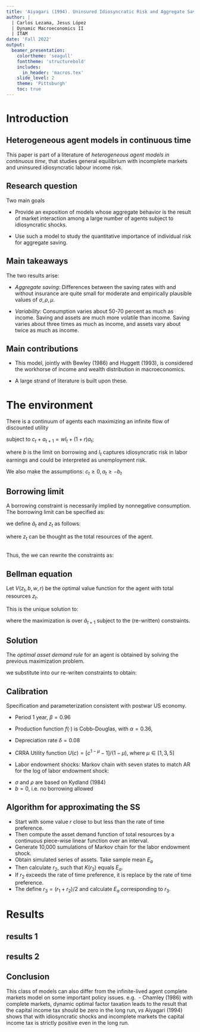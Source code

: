 ---
title: 'Aiyagari (1994). Uninsured Idiosyncratic Risk and Aggregate Saving, QJE 109(3)'
author: |
  | Carlos Lezama, Jesus López
  | Dynamic Macroeconomics II
  | ITAM
date: 'Fall 2022'
output:
  beamer_presentation:
    colortheme: 'seagull'
    fonttheme: 'structurebold'
    includes:
      in_header: 'macros.tex'
    slide_level: 2
    theme: 'Pittsburgh'
    toc: true
---
# Introduction 

## Heterogeneous agent models in continuous time


This paper is part of a literature of *heterogeneous agent models in continuous time*, that studies general equilibrium  with incomplete markets and uninsured idiosyncratic labour income risk. 



## Research question

Two main goals

- Provide an exposition of models whose aggregate behavior is the result of market interaction among a large number of agents subject to idiosyncratic shocks.

- Use such a model to study the quantitative importance of individual risk for aggregate saving.

## Main takeaways

The two results arise:


- *Aggregate saving:* Differences between the saving rates with and without insurance are quite small for moderate and empirically plausible values of $\sigma, \rho, \mu$. 

- *Variability:* Consumption varies about 50-70 percent as much as income. Saving and assets are much more volatile than income. Saving varies about three times as much as income, and assets vary about twice as much as income.


## Main contributions

- This model, jointly with Bewley (1986) and  Huggett (1993), is considered the workhorse of income and wealth distribution in macroeconomics.

- A large strand of literature is built upon these. 

# The environment

There is a continuum of agents each maximizing an infinite flow of discounted utility

\begin{equation}
E_0 \left[ \sum_{t=0}^{\infty} \beta^t U (c_t) \right]
\end{equation}

subject to 
$c_t + a_{t+1} = w l_t + (1+r)a_t$;

where $b$ is the limit on borrowing and $l_t$ captures idiosyncratic risk in labor earnings and could be interpreted as unemployment risk. <!-- is assumed to be $i.i.d.$ with bounded support given by $[l_{min},l_{max}]$, with $l_{min}> 0$. -->

We also make the assumptions:
$c_t \geq 0, a_t \geq -b_t$


##  Borrowing limit

A borrowing constraint is necessarily implied by nonnegative consumption. The borrowing limit can be specified as:
\begin{center}
$a_t \geq -\phi$, where

$\phi \equiv min[b, wl_{min}/r]$, for $r>0$; $\phi \equiv b$, for $r \leq 0$
\end{center}

we define $\hat{a}_t$ and $z_t$ as follows:

\begin{center}
$\hat{a}_t = a_t + \phi$,

$z_t = wl_t + (1+r)\hat{a}_t - r\phi$
\end{center}
where $z_t$ can be thought as the total resources of the agent. 

## 
Thus, the we can rewrite the constraints as: 

\begin{align*}
c_t + \hat{a}_{t+1} &= z_t,  c_t \geq 0, \hat{a}_t \geq 0,\\
z_{t+1} &= w l_{t+1} + (1+r) \hat{a}_{t+1} - r \phi
\end{align*}

## Bellman equation
Let $V(z_t,b,w,r)$ be the optimal value function for the agent with total resources $z_t$. 

This is the unique solution to:

\begin{equation*}
V(z_t,b,w,r) \equiv max \left[ U(z_t - \hat{a}_{t+1}) + \beta \int V((z_{t+1},b,w,r) d F(l_{t+1})\right] 
\end{equation*}

where the maximization is over $\hat{a}_{t+1}$ subject to the (re-written) constraints.

## Solution 

The *optimal asset demand rule* for an agent is obtained by solving the previous maximization problem.

\begin{center}
$\hat{a}_{t+1} = A(z_t, b, w, r)$
\end{center}

we substitute into our re-writen constraints to obtain:

\begin{center}
$z_{t+1} = w l_{t+1} + (1+r)  A(z_t, b, w, r) - r \phi$
\end{center}


## Calibration

Specification and parameterization consistent with postwar US economy.

- Period 1 year, $\beta = 0.96$
- Production function $f(\cdot)$ is Cobb-Douglas, with $\alpha = 0.36$, 
- Depreciation rate $\delta = 0.08$
- CRRA Utility function $U(c) = [c^{1-\mu}-1] / (1-\mu)$, where $\mu \in [1, 3, 5]$

- Labor endowment shocks: Markov chain with seven states to match AR for the log of labor endowment shock:

\begin{center}
$log(l_t) = \rho log (l_{t_1}) + \sigma (1-\rho^2)^{1/2}\epsilon$, $\epsilon_t \sim N(0,1)$

$\sigma \in [.2, .4]$, $\rho \in [0, .3, .6, .9]$
\end{center}

- $\sigma$ and $\rho$ are based on Kydland (1984) 
- $b = 0$, i.e. no borrowing allowed

## Algorithm for approximating the SS

- Start with some value $r$ close to but less than the rate of time preference.
- Then compute the asset demand function of total resources by a continuous piece-wise linear function over an interval.
- Generate 10,000 sumulations of Markov chain for the labor endowment shock. 
- Obtain simulated series of assets. Take sample mean $E_a$
- Then calculate $r_2$, such that $K(r_2)$ equals $E_a$.
- If $r_2$ exceeds the rate of time preference, it is replace by the rate of time preference. 
- The define $r_3 = (r_1 + r_2) / 2$ and calculate $E_a$ corresponding to $r_3$.



# Results

## results 1
<!-- ![](fig/TableA1.jpg){width=80%} -->




## results 2
<!-- ![](fig/Fig2.jpg){width=80%} -->

## Conclusion

This class of models can also differ from the infinite-lived agent complete markets model on some important policy issues. e.g. 
- Chamley (1986) with complete markets, dynamic optimal factor taxation leads to the result that the capital income tax should be zero in the long run, *vs* Aiyagari (1994) shows that with idiosyncratic shocks and incomplete markets the capital income tax is strictly positive even in the long run.  

